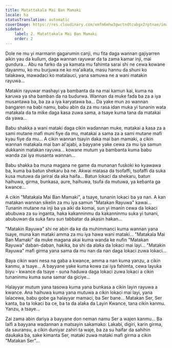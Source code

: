 ```yaml
---
title: Matattakala Mai Ban Mamaki
locale: ha
statusTranslation: automatic
coverImage: https://res.cloudinary.com/xmfm6mhw3gwctndtcubgx2rptnae/image/upload/v1740468922/small_cover_tratado_de_psicologia_revolucionaria_a4c0dca4e0.webp
sidebar:
    label: 2. Matattakala Mai Ban Mamaki
    order: 2
---
```

Dole ne mu yi marmarin gagarumin canji, mu fita daga wannan gajiyarren aikin yau da kullum, daga wannan rayuwar da ta zama kamar inji, mai gundura... Abu na farko da ya kamata mu fahimta sarai shi ne cewa kowane ɗayanmu, ko mu burjuwa ne ko ma'aikata, masu hannu da shuni ko talakawa, mawadaci ko matalauci, yana samuwa ne a wani matakin rayuwa...

Matakin rayuwar mashayi ya bambanta da na mai kamun kai, kuma na karuwa ya sha bamban da na budurwa. Wannan da muke faɗa ba za a iya musantawa ba, ba za a iya karyatawa ba... Da yake mun zo wannan bangaren na babi namu, babu abin da za mu rasa idan muka yi tunanin wata matakala da ta miƙe daga ƙasa zuwa sama, a tsaye kuma tana da matakai da yawa...

Babu shakka a wani mataki daga cikin waɗannan muke, matakai a ƙasa za a sami mutane mafi muni fiye da mu, matakai a sama za a sami mutane mafi kyau fiye da mu... A cikin wannan tsayin daka mai ban mamaki, a cikin wannan matakala mai ban al'ajabi, a bayyane yake cewa za mu iya samun dukkanin matakan rayuwa... kowane mutum ya bambanta kuma babu wanda zai iya musanta wannan...

Babu shakka ba muna magana ne game da munanan fuskoki ko kyawawa ba, kuma ba batun shekaru ba ne. Akwai matasa da tsofaffi, tsofaffi da suka kusa mutuwa da jarirai da aka haifa... Batun lokaci da shekaru, batun haihuwa, girma, bunkasa, aure, haihuwa, tsufa da mutuwa, ya keɓanta ga kwance...

A cikin "Matakala Mai Ban Mamaki", a tsaye, tunanin lokaci ba ya nan. A kan matakan wannan sikelin za mu iya samun "Matakan Rayuwa" kawai... Tunanin mutane na inji ba ya aiki da komai, sun yi imanin cewa da lokaci abubuwa za su inganta, haka kakanninmu da kakanninmu suka yi tunani, abubuwan da suka faru sun tabbatar da akasin hakan...

"Matakin Rayuwa" shi ne abin da ke da muhimmanci kuma wannan yana tsaye, muna kan mataki amma za mu iya hawa wani mataki... "Matakala Mai Ban Mamaki" da muke magana akai kuma wanda ke nufin "Matakan Rayuwa" daban-daban, hakika, ba shi da alaƙa da lokaci mai layi... "Matakin Rayuwa" mafi girma yana sama da mu nan da nan daga lokaci zuwa lokaci...

Baya cikin wani nesa na gaba a kwance, amma a nan kuma yanzu, a cikin kanmu, a tsaye... A bayyane yake kuma kowa zai iya fahimta, cewa layuka biyu - kwance da tsaye - suna haduwa daga lokaci zuwa lokaci a cikin tunaninmu kuma suna samar da giciye...

Halayyar mutum yana tasowa kuma yana bunƙasa a cikin layin rayuwa a kwance. Ana haihuwa kuma yana mutuwa a cikin lokaci mai layi, yana lalacewa, babu gobe ga halayyar mamaci, ba Ser bane... Matakan Ser, Ser kanta, ba ta lokaci ba ce, ba ta da alaƙa da Layin Kwance, tana cikin kanmu. Yanzu, a tsaye...

Zai zama abin dariya a bayyane don neman namu Ser a wajen kanmu... Ba laifi a bayyana wadannan a matsayin sakamako: Lakabi, digiri, karin girma, da sauransu, a cikin duniyar zahiri ta waje, ba za su haifar da sahihin daukaka ba, sake kimanta Ser, mataki zuwa mataki mafi girma a cikin "Matakan Ser"...

